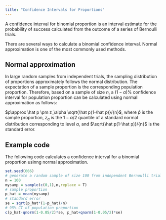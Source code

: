 ```yaml
---
title: "Confidence Intervals for Proportions"
---
```


A confidence interval for binomial proportion is an interval estimate for the probability of success calculated from the outcome of a series of Bernoulli trials.

There are several ways to calculate a binomial confidence interval. Normal approximation is one of the most commonly used methods. 

## Normal approximation

In large random samples from independent trials, the sampling distribution of proportions approximately follows the normal distribution. The expectation of a sample proportion is the corresponding population proportion. Therefore, based on a sample of size $n$, a $(1-\alpha)\%$ confidence interval for population proportion can be calculated using normal approximation as follows:

$p\approx \hat p \pm z_\alpha \sqrt{\hat p(1-\hat p)}/{n}$,
where $\hat p$ is the sample proportion, $z_\alpha$ is the $1-\alpha/2$ quantile of a standard normal distribution corresponding to level $\alpha$, and $\sqrt{\hat p(1-\hat p)}/{n}$ is the standard error.

## Example code
The following code calculates a confidence interval for a binomial proportion usinng normal approximation.
```r
set.seed(666)
# generate a random sample of size 100 from independent Bernoulli trials
n = 100
mysamp = sample(c(0,1),n,replace = T)
# sample proportion
p_hat = mean(mysamp)
# standard error
se = sqrt(p_hat*(1-p_hat)/n)
# 95% CI of population proportion
c(p_hat-qnorm(1-0.05/2)*se, p_hat+qnorm(1-0.05/2)*se)
```


